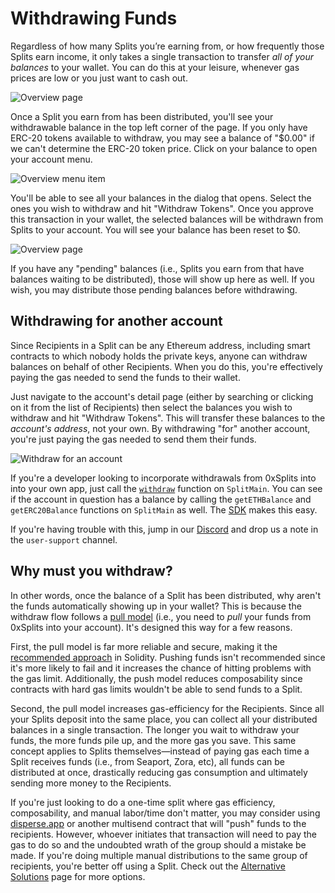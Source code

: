 # Withdrawing Funds

Regardless of how many Splits you’re earning from, or how frequently those
Splits earn income, it only takes a single transaction to transfer _all of your
balances_ to your wallet. You can do this at your leisure, whenever gas prices
are low or you just want to cash out.

![Overview page](/withdraw-balances.gif)

Once a Split you earn from has been distributed, you'll see your withdrawable
balance in the top left corner of the page. If you only have ERC-20 tokens
available to withdraw, you may see a balance of "$0.00" if we can't determine
the ERC-20 token price. Click on your balance to open your account menu.

![Overview menu item](/withdraw_indicator.png)

You'll be able to see all your balances in the dialog that opens. Select the
ones you wish to withdraw and hit "Withdraw Tokens". Once you approve this
transaction in your wallet, the selected balances will be withdrawn from Splits
to your account. You will see your balance has been reset to $0.

![Overview page](/withdraw-balances.png)

If you have any "pending" balances (i.e., Splits you earn from that have
balances waiting to be distributed), those will show up here as well. If you
wish, you may distribute those pending balances before withdrawing.

## Withdrawing for another account

Since Recipients in a Split can be any Ethereum address, including smart
contracts to which nobody holds the private keys, anyone can withdraw balances
on behalf of other Recipients. When you do this, you're effectively paying the
gas needed to send the funds to their wallet.

Just navigate to the account's detail page (either by searching or clicking on
it from the list of Recipients) then select the balances you wish to withdraw
and hit "Withdraw Tokens". This will transfer these balances to the _account's
address_, not your own. By withdrawing "for" another account, you're just paying
the gas needed to send them their funds.

![Withdraw for an account](/withdraw_account.png)

If you're a developer looking to incorporate withdrawals from 0xSplits into into
your own app, just call the [`withdraw`](/smartcontracts/SplitMain#withdraw)
function on `SplitMain`. You can see if the account in question has a balance by
calling the `getETHBalance` and `getERC20Balance` functions on `SplitMain` as
well. The [SDK](/sdk-info/overview) makes this easy.

If you're having trouble with this, jump in our
[Discord](https://chat.0xsplits.xyz/) and drop us a note in the `user-support`
channel.

## Why must you withdraw?

In other words, once the balance of a Split has been distributed, why aren't the
funds automatically showing up in your wallet? This is because the withdraw flow
follows a
[pull model](https://fravoll.github.io/solidity-patterns/pull_over_push.html)
(i.e., you need to _pull_ your funds from 0xSplits into your account). It's
designed this way for a few reasons.

First, the pull model is far more reliable and secure, making it the
[recommended approach](https://consensys.github.io/smart-contract-best-practices/development-recommendations/general/external-calls/#favor-pull-over-push-for-external-calls)
in Solidity. Pushing funds isn't recommended since it's more likely to fail and
it increases the chance of hitting problems with the gas limit. Additionally,
the push model reduces composability since contracts with hard gas limits
wouldn't be able to send funds to a Split.

Second, the pull model increases gas-efficiency for the Recipients. Since all
your Splits deposit into the same place, you can collect all your distributed
balances in a single transaction. The longer you wait to withdraw your funds,
the more funds pile up, and the more gas you save. This same concept applies to
Splits themselves—instead of paying gas each time a Split receives funds (i.e.,
from Seaport, Zora, etc), all funds can be distributed at once, drastically
reducing gas consumption and ultimately sending more money to the Recipients.

If you're just looking to do a one-time split where gas efficiency,
composability, and manual labor/time don't matter, you may consider using
[disperse.app](https://disperse.app/) or another multisend contract that will
"push" funds to the recipients. However, whoever initiates that transaction will
need to pay the gas to do so and the undoubted wrath of the group should a
mistake be made. If you're doing multiple manual distributions to the same group
of recipients, you're better off using a Split. Check out the
[Alternative Solutions](/appendices/alternative-solutions) page for more
options.
